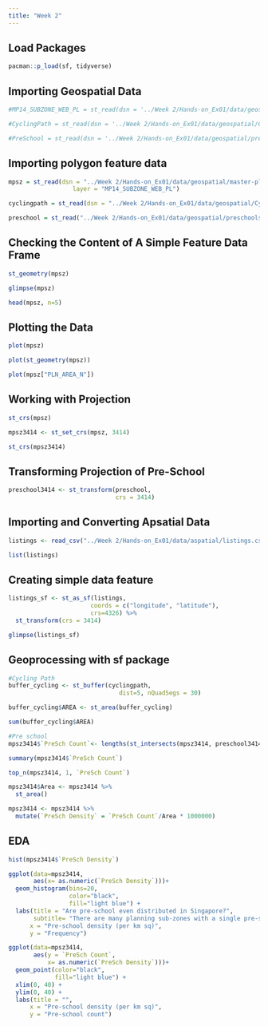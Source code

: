 ```yaml
---
title: "Week 2"
---
```


## Load Packages

```r
pacman::p_load(sf, tidyverse)
```

## Importing Geospatial Data

```r
#MP14_SUBZONE_WEB_PL = st_read(dsn = '../Week 2/Hands-on_Ex01/data/geospatial/master-plan-2014-subzone-boundary-web/master-plan-2014-subzone-boundary-web-shp/MP14_SUBZONE_WEB_PL.shp')

#CyclingPath = st_read(dsn = '../Week 2/Hands-on_Ex01/data/geospatial/CyclingPath_Jun2022/CyclingPathGazette.shp')

#PreSchool = st_read(dsn = '../Week 2/Hands-on_Ex01/data/geospatial/preschools-location.kml')
```

## Importing polygon feature data

```r
mpsz = st_read(dsn = "../Week 2/Hands-on_Ex01/data/geospatial/master-plan-2014-subzone-boundary-web/master-plan-2014-subzone-boundary-web-shp/MP14_SUBZONE_WEB_PL.shp", 
                  layer = "MP14_SUBZONE_WEB_PL")
```

```r
cyclingpath = st_read(dsn = "../Week 2/Hands-on_Ex01/data/geospatial/CyclingPath_Jun2022/CyclingPathGazette.shp",layer = "CyclingPathGazette")
```

```r
preschool = st_read("../Week 2/Hands-on_Ex01/data/geospatial/preschools-location.kml")
```

## Checking the Content of A Simple Feature Data Frame

```r
st_geometry(mpsz)
```

```r
glimpse(mpsz)
```

```r
head(mpsz, n=5)  
```

## Plotting the Data

```r
plot(mpsz)
```

```r
plot(st_geometry(mpsz))
```

```r
plot(mpsz["PLN_AREA_N"])
```

## Working with Projection

```r
st_crs(mpsz)
```

```r
mpsz3414 <- st_set_crs(mpsz, 3414)
```

```r
st_crs(mpsz3414)
```

## Transforming Projection of Pre-School

```r
preschool3414 <- st_transform(preschool, 
                              crs = 3414)
```

## Importing and Converting Apsatial Data

```r
listings <- read_csv("../Week 2/Hands-on_Ex01/data/aspatial/listings.csv")
```

```r
list(listings) 
```

## Creating simple data feature

```r
listings_sf <- st_as_sf(listings, 
                       coords = c("longitude", "latitude"),
                       crs=4326) %>%
  st_transform(crs = 3414)
```

```r
glimpse(listings_sf)
```

## Geoprocessing with sf package

```r
#Cycling Path
buffer_cycling <- st_buffer(cyclingpath, 
                               dist=5, nQuadSegs = 30)
```

```r
buffer_cycling$AREA <- st_area(buffer_cycling)
```

```r
sum(buffer_cycling$AREA)
```

```r
#Pre school
mpsz3414$`PreSch Count`<- lengths(st_intersects(mpsz3414, preschool3414))
```

```r
summary(mpsz3414$`PreSch Count`)
```

```r
top_n(mpsz3414, 1, `PreSch Count`)
```

```r
mpsz3414$Area <- mpsz3414 %>%
  st_area()
```

```r
mpsz3414 <- mpsz3414 %>%
  mutate(`PreSch Density` = `PreSch Count`/Area * 1000000)
```

## EDA

```r
hist(mpsz3414$`PreSch Density`)
```

```r
ggplot(data=mpsz3414, 
       aes(x= as.numeric(`PreSch Density`)))+
  geom_histogram(bins=20, 
                 color="black", 
                 fill="light blue") +
  labs(title = "Are pre-school even distributed in Singapore?",
       subtitle= "There are many planning sub-zones with a single pre-school, on the other hand, \nthere are two planning sub-zones with at least 20 pre-schools",
      x = "Pre-school density (per km sq)",
      y = "Frequency")
```

```r
ggplot(data=mpsz3414, 
       aes(y = `PreSch Count`, 
           x= as.numeric(`PreSch Density`)))+
  geom_point(color="black", 
             fill="light blue") +
  xlim(0, 40) +
  ylim(0, 40) +
  labs(title = "",
      x = "Pre-school density (per km sq)",
      y = "Pre-school count")
```
